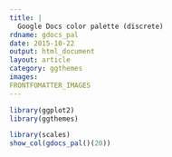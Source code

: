 ```yaml
---
title: |
  Google Docs color palette (discrete)
rdname: gdocs_pal
date: 2015-10-22
output: html_document
layout: article
category: ggthemes
images:
FRONTFOMATTER_IMAGES
---
```


```r
library(ggplot2)
library(ggthemes)
```

```r
library(scales)
show_col(gdocs_pal()(20))



```